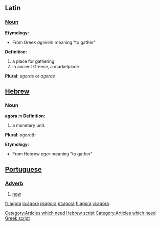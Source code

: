 
{{rfc|Peculiar format; needs Greek, the Hebrew needs to be moved into its own script.}}
[[Category:Articles which need Hebrew script]]
[[Category:Articles which need Greek script]]

==Latin==
=== [[Noun]] ===

'''Etymology:'''
* From Greek ''ageirein'' meaning "to gather"

'''Definition:'''
# a place for gathering
# in ancient Greece, a marketplace 

'''Plural:''' ''agoras'' or ''agorae'' 

==[[Hebrew]]==
===Noun===
'''agora''' ''m''
'''Definition:'''
# a monetary unit.
'''Plural:''' ''agoroth'' 

'''Etymology:'''
* From Hebrew ''agar'' meaning "to gather"

== [[Portuguese]] ==
=== [[Adverb]] ===
# [[now]]

[[fr:agora]]
[[io:agora]]
[[pl:agora]]
[[pt:agora]]
[[fi:agora]]
[[vi:agora]]